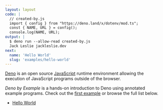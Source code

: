```yaml
---
layout: layout
code: |
  // created-by.js
  import { config } from "https://deno.land/x/dotenv/mod.ts";
  const { NAME, URL } = config();
  console.log(NAME, URL);
output: |
  $ deno run --allow-read created-by.js
  Jack Leslie jackleslie.dev
next:
  name: 'Hello World'
  slug: 'examples/hello-world'
---
```


[Deno](https://deno.land) is an open source [JavaScript](https://developer.mozilla.org/docs/Web/JavaScript)
runtime environment allowing the execution of JavaScript programs outside of the browser.

_Deno by Example_ is a hands-on introduction to Deno using annotated example programs. Check out the
[first example](examples/hello-world) or browse the full list below.

- [Hello World](examples/hello-world)